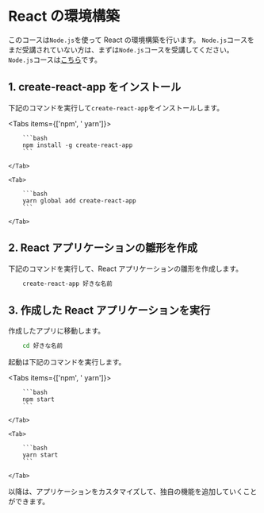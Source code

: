 
# React の環境構築

このコースは`Node.js`を使って React の環境構築を行います。
`Node.js`コースをまだ受講されていない方は、まずは`Node.js`コースを受講してください。
`Node.js`コースは[こちら](../nodejs/1.about)です。

## 1. create-react-app をインストール

下記のコマンドを実行して`create-react-app`をインストールします。

<Tabs items={['npm', ' yarn']}>
    <Tab>

        ```bash
        npm install -g create-react-app
        ```

    </Tab>

    <Tab>

        ```bash
        yarn global add create-react-app
        ```

    </Tab>

</Tabs>

## 2. React アプリケーションの雛形を作成

下記のコマンドを実行して、React アプリケーションの雛形を作成します。

```bash
    create-react-app 好きな名前
```

## 3. 作成した React アプリケーションを実行

作成したアプリに移動します。

```bash
    cd 好きな名前
```

起動は下記のコマンドを実行します。

<Tabs items={['npm', ' yarn']}>
    <Tab>

        ```bash
        npm start
        ```

    </Tab>

    <Tab>

        ```bash
        yarn start
        ```

    </Tab>

</Tabs>

以降は、アプリケーションをカスタマイズして、独自の機能を追加していくことができます。

